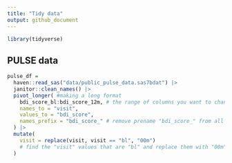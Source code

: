 ```yaml
---
title: "Tidy data"
output: github_document
---
```


```r
library(tidyverse)
```

## PULSE data

```r
pulse_df =
  haven::read_sas("data/public_pulse_data.sas7bdat") |>
  janitor::clean_names() |>
  pivot_longer( #making a long format
    bdi_score_bl:bdi_score_12m, # the range of columns you want to change to variable values
    names_to = "visit",
    values_to = "bdi_score",
    names_prefix = "bdi_score_" # remove prename "bdi_score_" from all values
  ) |>
  mutate(
    visit = replace(visit, visit == "bl", "00m")
    # find the "visit" values that are "bl" and replace them with "00m"
  )

```

